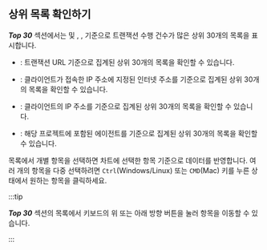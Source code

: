 ## 상위 목록 확인하기

***Top 30*** 섹션에서는 <Cmdname sid="transaction" className="uitext" /> 및 <Cmdname sid="domain" className="uitext" />, <Cmdname sid="ip" className="uitext" />, <Cmdname sid="agent" className="uitext" /> 기준으로 트랜잭션 수행 건수가 많은 상위 30개의 목록을 표시합니다. 

<ImgLang img='txmap-top30-select-item.png' desc='Top 30' />

* <Cmdname sid="transaction" className="uitext" />: 트랜잭션 URL 기준으로 집계된 상위 30개의 목록을 확인할 수 있습니다.

* <Cmdname sid="domain" className="uitext" />: 클라이언트가 접속한 IP 주소에 지정된 인터넷 주소를 기준으로 집계된 상위 30개의 목록을 확인할 수 있습니다.

* <Cmdname sid="ip" className="uitext" />: 클라이언트의 IP 주소를 기준으로 집계된 상위 30개의 목록을 확인할 수 있습니다.

* <Cmdname sid="agent" className="uitext" />: 해당 프로젝트에 포함된 에이전트를 기준으로 집계된 상위 30개의 목록을 확인할 수 있습니다.

목록에서 개별 항목을 선택하면 <Cmdname sid="transaction_map" /> 차트에 선택한 항목 기준으로 데이터를 반영합니다. 여러 개의 항목을 다중 선택하려면 `Ctrl`(Windows/Linux) 또는 `CMD`(Mac) 키를 누른 상태에서 원하는 항목을 클릭하세요.

:::tip

***Top 30*** 섹션의 목록에서 키보드의 위 또는 아래 방향 버튼을 눌러 항목을 이동할 수 있습니다.

:::
